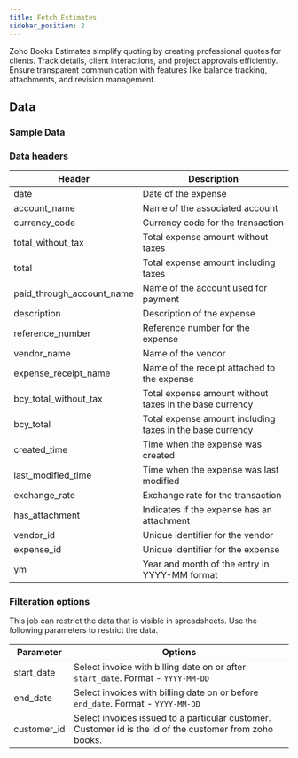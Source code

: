 ```yaml
---
title: Fetch Estimates
sidebar_position: 2
---
```




Zoho Books Estimates simplify quoting by creating professional quotes for clients. Track details, client interactions, and project approvals efficiently. Ensure transparent communication with features like balance tracking, attachments, and revision management.

<AddJob
  template="gsheet_zoho_books_db_get_estimates"
/>


## Data

### Sample Data

<Gsheet
  src="https://docs.google.com/spreadsheets/d/1-gX-uq5YrTW-6gQJYM-mNXitEOfJLTiQCvPtV8CR1Yc/edit#gid=1625528809"
/>


### Data headers


| Header                  | Description                                              |
|-------------------------|----------------------------------------------------------|
| date                    | Date of the expense                                      |
| account_name            | Name of the associated account                           |
| currency_code           | Currency code for the transaction                        |
| total_without_tax       | Total expense amount without taxes                       |
| total                   | Total expense amount including taxes                     |
| paid_through_account_name| Name of the account used for payment                      |
| description             | Description of the expense                                |
| reference_number        | Reference number for the expense                          |
| vendor_name             | Name of the vendor                                       |
| expense_receipt_name    | Name of the receipt attached to the expense              |
| bcy_total_without_tax   | Total expense amount without taxes in the base currency |
| bcy_total               | Total expense amount including taxes in the base currency|
| created_time            | Time when the expense was created                        |
| last_modified_time      | Time when the expense was last modified                  |
| exchange_rate           | Exchange rate for the transaction                        |
| has_attachment          | Indicates if the expense has an attachment               |
| vendor_id               | Unique identifier for the vendor                         |
| expense_id              | Unique identifier for the expense                        |
| ym                      | Year and month of the entry in YYYY-MM format            |



### Filteration options

This job can restrict the data that is visible in spreadsheets. Use the following parameters to restrict the data.

| Parameter | Options |
|----|----|
| start_date | Select invoice with billing date on or after `start_date`. Format - `YYYY-MM-DD` |
| end_date | Select invoices with billing date on or before `end_date`. Format - `YYYY-MM-DD` |
| customer_id | Select invoices issued to a particular customer. Customer id is the id of the customer from zoho books.  |



<!---
## Others

### Similar jobs

Similar sort of data can be achieved by using get accounting transaction job and filtering it by invoice type. 

### Reports that use this job

Here are some of the report templates that use this job: 
-->